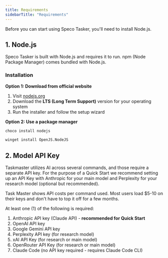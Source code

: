 ```yaml
---
title: Requirements
sidebarTitle: "Requirements"
---
```

Before you can start using Speco Tasker, you'll need to install Node.js.

## 1. Node.js

Speco Tasker is built with Node.js and requires it to run. npm (Node Package Manager) comes bundled with Node.js.

<Accordion title="Install Node.js">

### Installation

**Option 1: Download from official website**
1. Visit [nodejs.org](https://nodejs.org)
2. Download the **LTS (Long Term Support)** version for your operating system
3. Run the installer and follow the setup wizard

**Option 2: Use a package manager**

<CodeGroup>

```bash Windows (Chocolatey)
choco install nodejs
```

```bash Windows (winget)
winget install OpenJS.NodeJS
```

</CodeGroup>

</Accordion>

## 2. Model API Key

Taskmaster utilizes AI across several commands, and those require a separate API key. For the purpose of a Quick Start we recommend setting up an API Key with Anthropic for your main model and Perplexity for your research model (optional but recommended).

<Tip>Task Master shows API costs per command used. Most users load $5-10 on their keys and don't have to top it off for a few months.</Tip>

At least one (1) of the following is required:

1. Anthropic API key (Claude API) - **recommended for Quick Start**
2. OpenAI API key
3. Google Gemini API key
4. Perplexity API key (for research model)
5. xAI API Key (for research or main model)
6. OpenRouter API Key (for research or main model)
7. Claude Code (no API key required - requires Claude Code CLI)
